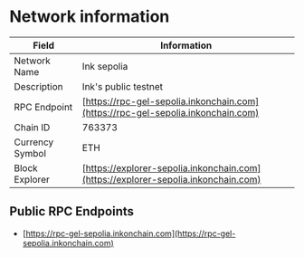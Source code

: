 # Network information

| Field           | Information                                                    |
| --------------- | -------------------------------------------------------------- |
| Network Name    | Ink sepolia                                                    |
| Description     | Ink's public testnet                                           |
| RPC Endpoint    | [https://rpc-gel-sepolia.inkonchain.com](https://rpc-gel-sepolia.inkonchain.com)   |
| Chain ID        | 763373                                                         |
| Currency Symbol | ETH                                                            |
| Block Explorer  | [https://explorer-sepolia.inkonchain.com](https://explorer-sepolia.inkonchain.com) |

## Public RPC Endpoints

* [https://rpc-gel-sepolia.inkonchain.com](https://rpc-gel-sepolia.inkonchain.com)
